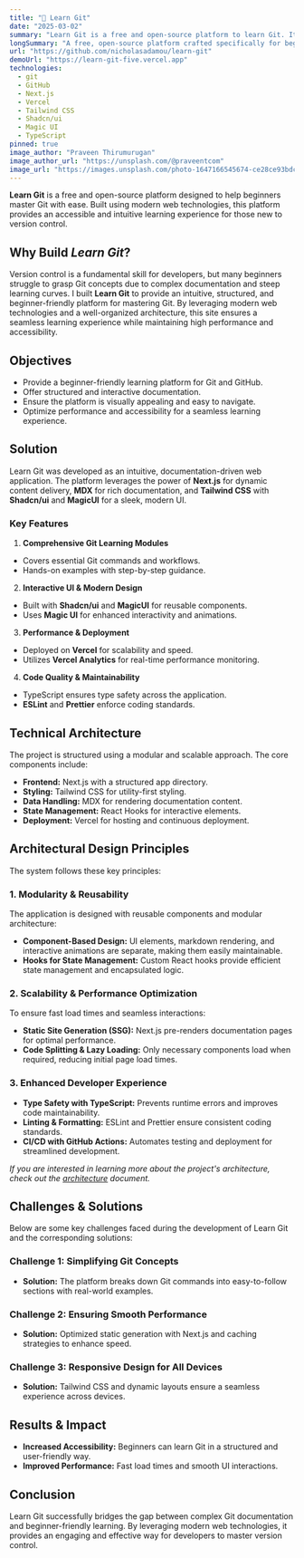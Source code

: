 ```yaml
---
title: "📘 Learn Git"
date: "2025-03-02"
summary: "Learn Git is a free and open-source platform to learn Git. It is designed to be simple and easy to understand for beginners."
longSummary: "A free, open-source platform crafted specifically for beginners to master Git. Designed with simplicity and ease of understanding in mind, this platform provides an accessible entry point for anyone looking to enhance their version control skills."
url: "https://github.com/nicholasadamou/learn-git"
demoUrl: "https://learn-git-five.vercel.app"
technologies:
  - git
  - GitHub
  - Next.js
  - Vercel
  - Tailwind CSS
  - Shadcn/ui
  - Magic UI
  - TypeScript
pinned: true
image_author: "Praveen Thirumurugan"
image_author_url: "https://unsplash.com/@praveentcom"
image_url: "https://images.unsplash.com/photo-1647166545674-ce28ce93bdca?q=80&w=1200&auto=format&fit=crop&ixlib=rb-4.1.0&ixid=M3wxMjA3fDB8MHxwaG90by1wYWdlfHx8fGVufDB8fHx8fA%3D%3D"
---
```


**Learn Git** is a free and open-source platform designed to help beginners master Git with ease. Built using modern web technologies, this platform provides an accessible and intuitive learning experience for those new to version control.

## Why Build _Learn Git_?

Version control is a fundamental skill for developers, but many beginners struggle to grasp Git concepts due to complex documentation and steep learning curves. I built **Learn Git** to provide an intuitive, structured, and beginner-friendly platform for mastering Git. By leveraging modern web technologies and a well-organized architecture, this site ensures a seamless learning experience while maintaining high performance and accessibility.

## Objectives

- Provide a beginner-friendly learning platform for Git and GitHub.
- Offer structured and interactive documentation.
- Ensure the platform is visually appealing and easy to navigate.
- Optimize performance and accessibility for a seamless learning experience.

## Solution

Learn Git was developed as an intuitive, documentation-driven web application. The platform leverages the power of **Next.js** for dynamic content delivery, **MDX** for rich documentation, and **Tailwind CSS** with **Shadcn/ui** and **MagicUI** for a sleek, modern UI.

### Key Features

1. **Comprehensive Git Learning Modules**

- Covers essential Git commands and workflows.
- Hands-on examples with step-by-step guidance.

2. **Interactive UI & Modern Design**

- Built with **Shadcn/ui** and **MagicUI** for reusable components.
- Uses **Magic UI** for enhanced interactivity and animations.

3. **Performance & Deployment**

- Deployed on **Vercel** for scalability and speed.
- Utilizes **Vercel Analytics** for real-time performance monitoring.

4. **Code Quality & Maintainability**

- TypeScript ensures type safety across the application.
- **ESLint** and **Prettier** enforce coding standards.

## Technical Architecture

The project is structured using a modular and scalable approach. The core components include:

- **Frontend:** Next.js with a structured app directory.
- **Styling:** Tailwind CSS for utility-first styling.
- **Data Handling:** MDX for rendering documentation content.
- **State Management:** React Hooks for interactive elements.
- **Deployment:** Vercel for hosting and continuous deployment.

## Architectural Design Principles

The system follows these key principles:

### 1. **Modularity & Reusability**

The application is designed with reusable components and modular architecture:

- **Component-Based Design:** UI elements, markdown rendering, and interactive animations are separate, making them easily maintainable.
- **Hooks for State Management:** Custom React hooks provide efficient state management and encapsulated logic.

### 2. **Scalability & Performance Optimization**

To ensure fast load times and seamless interactions:

- **Static Site Generation (SSG):** Next.js pre-renders documentation pages for optimal performance.
- **Code Splitting & Lazy Loading:** Only necessary components load when required, reducing initial page load times.

### 3. **Enhanced Developer Experience**

- **Type Safety with TypeScript:** Prevents runtime errors and improves code maintainability.
- **Linting & Formatting:** ESLint and Prettier ensure consistent coding standards.
- **CI/CD with GitHub Actions:** Automates testing and deployment for streamlined development.

_If you are interested in learning more about the project's architecture, check out the [architecture](https://github.com/nicholasadamou/learn-git/blob/master/ARCHITECTURE.md) document._

## Challenges & Solutions

Below are some key challenges faced during the development of Learn Git and the corresponding solutions:

### Challenge 1: Simplifying Git Concepts

- **Solution:** The platform breaks down Git commands into easy-to-follow sections with real-world examples.

### Challenge 2: Ensuring Smooth Performance

- **Solution:** Optimized static generation with Next.js and caching strategies to enhance speed.

### Challenge 3: Responsive Design for All Devices

- **Solution:** Tailwind CSS and dynamic layouts ensure a seamless experience across devices.

## Results & Impact

- **Increased Accessibility:** Beginners can learn Git in a structured and user-friendly way.
- **Improved Performance:** Fast load times and smooth UI interactions.

## Conclusion

Learn Git successfully bridges the gap between complex Git documentation and beginner-friendly learning. By leveraging modern web technologies, it provides an engaging and effective way for developers to master version control.
